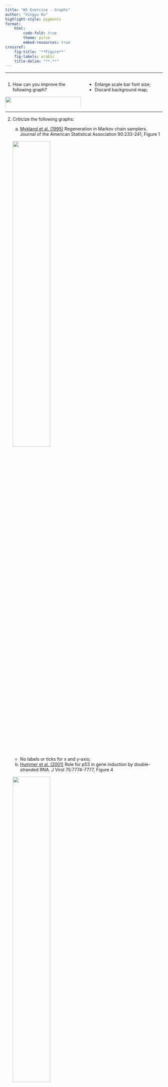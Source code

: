 ```yaml
---
title: "W5 Exercise - Graphs"
author: "Xingyu Hu"
highlight-style: pygments
format: 
    html:
        code-fold: true
        theme: pulse
        embed-resources: true
crossref: 
    fig-title: '**Figure**'
    fig-labels: arabic
    title-delim: "**.**"
---
```


---

::: columns
::: {.column width="50%"}

1.  How can you improve the following graph?

![](../graph/w5map.png){#fig:1 fig-align="center" width="100%"}

:::
::: {.column width="50%"}

- Enlarge scale bar font size;
- Discard background map;

:::
:::

---

2.  Criticize the following graphs:

    a.  [Mykland et al. (1995)](https://www.jstor.org/stable/2291148) Regeneration in Markov chain samplers. Journal of the American Statistical Association 90:233-241, Figure 1

    ![](../graph/Mykland1995.png){fig-align="center" width="50%"}

    - No labels or ticks for x and y-axis;


    b. [Hummer et al. (2001)](https://www.ncbi.nlm.nih.gov/pmc/articles/PMC115017/) Role for p53 in gene induction by double-stranded RNA. J Virol 75:7774-7777, Figure 4
    
    ![](../graph/Hummer2001.png){fig-align="center" width="50%"}
    
    - No minus error bar;
    - y axis should have `%` sign;
    
    c. [Cawley et al. (2004)](https://www.sciencedirect.com/science/article/pii/S0092867404001278?via%3Dihub) Unbiased mapping of transcription factor binding sites along human chromosomes 21 and 22 points to widespread regulation of noncoding RNAs. Cell 116:499-509, Figure 1
    
    ![](../graph/Cawley2004.png){fig-align="center" width="70%"}

    - No 3D pie chart;

    d. [Jorgenson et al. (2005)](https://www.ncbi.nlm.nih.gov/pmc/articles/PMC1196373/) Ethnicity and human genetic linkage maps. American Journal of Human Genetics 76:276-290, Figure 2
    
    ![](../graph/Jorgenson2005.png){fig-align="center" width="70%"}
    
    - Background color is not suitable;
    - Axis ticks font size is too small
    
---

3. In an aerosol particle size distribution figure, the x-axis label is $D_p(\mu m)$, and the y-axis label is $\frac{\mathrm{d}N}{\mathrm{d}\log D_p}(\mathrm{cm}^{-3})$:

![](../graph/particle_size_dist.png){fig-align="center" width="50%"}

Write the R code for inserting the axis labels into a graph.

```r
#| label: fig-aerosol_particle
#| fig-cap: "Aerosol particle size distribution"

library(ggplot2)
library(latex2exp)

ggplot() +
    geom_blank() +
    theme_bw() +
    labs(y = TeX(r"($\frac{dN}{d\log D_p}$ $(cm^{-3})$)"),
         x = TeX(r"($D_p$ $(\mu m)$)")) 
```

---

4. How do you generate the following layout for `plot(co2)`?

![](../graph/plotco2.png){fig-align="center" width="50%"}


```r
#| warning: false

par(fig=c(0,0.27,0.3,1), new=TRUE)
plot(co2)
par(fig=c(0.3, 1, 0.5, 1),new=TRUE)
plot(co2)
par(fig=c(0,0.55,0,0.5), new=TRUE)
plot(co2)
par(fig=c(0.5,1,0,0.71),new=TRUE)
plot(co2)
mtext("", side=4, outer=TRUE, line=-4)
```

---

5. Insert the graph you created in Exercise 3 into a R markdown document. Give proper numbering and a caption. Cross-refer it in the statement.

Here is the figure @fig-aerosol_particle.











